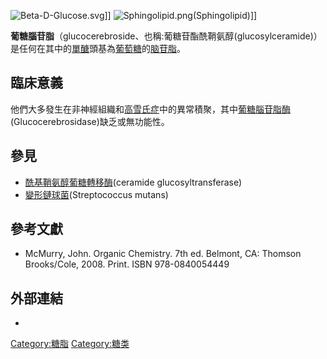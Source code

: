 [[Image:Beta-D-Glucose.svg|thumb]]]]
[[Image:Sphingolipid.png|thumb]](Sphingolipid)]]

'''葡糖腦苷脂'''（glucocerebroside、也稱:葡糖苷酯酰鞘氨醇(glucosylceramide)）是任何在其中的[[單醣|單醣]]頭基為[[葡萄糖|葡萄糖]]的[[脑苷脂|脑苷脂]]。

==臨床意義==
他們大多發生在非神經組織和[[高雪氏症|高雪氏症]]中的異常積聚，其中[[葡糖腦苷脂酶|葡糖腦苷脂酶]](Glucocerebrosidase)缺乏或無功能性。

==參見==
*[[酰基鞘氨醇葡糖轉移酶|酰基鞘氨醇葡糖轉移酶]](ceramide glucosyltransferase)
*[[變形鏈球菌|變形鏈球菌]](Streptococcus mutans)

==參考文獻==
{{refbegin}}
* McMurry, John. Organic Chemistry. 7th ed. Belmont, CA: Thomson Brooks/Cole, 2008. Print. ISBN 978-0840054449
{{refend}}

==外部連結==
* {{MeshName|Glucocerebrosides}}

{{Sphingolipids}}
{{biochem-stub}}

[[Category:糖脂|Category:糖脂]]
[[Category:糖类|Category:糖类]]